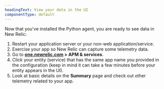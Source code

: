 ```yaml
---
headingText: View your data in the UI
componentType: default
---
```


Now that you've installed the Python agent, you are ready to see data in New Relic:

1. Restart your application server or your non-web application/service.
2. Exercise your app so New Relic can capture some telemetry data.
3. Go to **[one.newrelic.com](https://one.newrelic.com/all-capabilities) > APM & services**.
4. Click your entity (service) that has the same app name you provided in the configuration (keep in mind it can take a few minutes before your entity appears in the UI).
5. Look at basic details on the **Summary** page and check out other telemetry related to your app.
